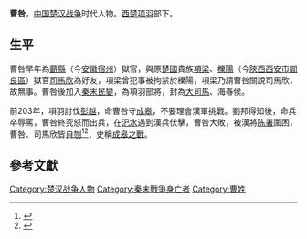 '''曹咎'''{{BD||？|前203年||catIdx=L}}，[[中国|中国]][[楚汉战争|楚汉战争]]时代人物。[[西楚|西楚]][[项羽|项羽]]部下。

==生平==
曹咎早年為[[蘄縣|蘄縣]]（今[[安徽|安徽]][[宿州|宿州]]）獄官，與原[[楚國|楚國]]貴族[[項梁|項梁]]、[[櫟陽|櫟陽]]（今[[陝西|陝西]][[西安市|西安市]][[閻良區|閻良區]]）獄官[[司馬欣|司馬欣]]為好友，項梁曾犯事被拘禁於櫟陽，項梁乃請曹咎關說司馬欣，故無事。曹咎後加入[[秦末民變|秦末民變]]，為項羽部將，封為[[大司馬|大司馬]]、海春侯。

前203年，項羽討伐[[彭越|彭越]]，命曹咎守[[成皋|成皋]]，不要理會漢軍挑戰。劉邦得知後，命兵卒辱罵，曹咎終究怒而出兵，在[[汜水|汜水]]遇到漢兵伏擊，曹咎大敗，被漢將[[陈署|陈署]]圍困，曹咎、司馬欣皆[[自刎|自刎]]<ref>{{Cite book |title=史記 |volume=卷八 |quote=四年，項羽乃謂海春侯大司馬曹咎曰：「謹守成皋。若漢挑戰，慎勿與戰，無令得東而已。我十五日必定梁地，復從將軍。」乃行擊陳留、外黃、睢陽，下之。漢果數挑楚軍，楚軍不出，使人辱之五六日，大司馬怒，度兵汜水。士卒半渡，漢擊之，大破楚軍，盡得楚國金玉貨賂。大司馬咎、長史欣皆自剄汜水上。}}</ref><ref>{{Cite book |title=史記 |volume=卷十八 |quote=（陈署）以卒从，汉王元年起霸上，以谒者击籍，斩曹咎，侯，千户。}}</ref>，史稱[[成皋之戰|成皋之戰]]。

==參考文獻==
{{Reflist}}

[[Category:楚汉战争人物|Category:楚汉战争人物]] 
[[Category:秦末戰爭身亡者|Category:秦末戰爭身亡者]] 
[[Category:曹姓|Category:曹姓]]